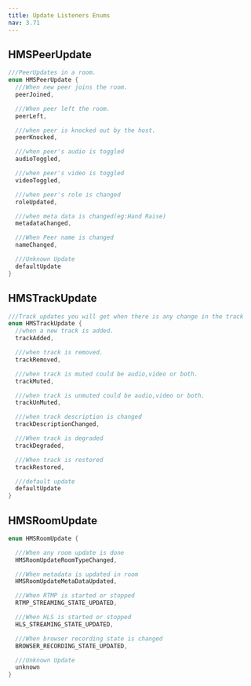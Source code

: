 ```yaml
---
title: Update Listeners Enums
nav: 3.71
---
```


## HMSPeerUpdate

```dart
///PeerUpdates in a room.
enum HMSPeerUpdate {
  ///When new peer joins the room.
  peerJoined,

  ///When peer left the room.
  peerLeft,

  ///when peer is knocked out by the host.
  peerKnocked,

  ///when peer's audio is toggled
  audioToggled,

  ///when peer's video is toggled
  videoToggled,

  ///when peer's role is changed
  roleUpdated,

  ///when meta data is changed(eg:Hand Raise)
  metadataChanged,

  ///When Peer name is changed
  nameChanged,

  ///Unknown Update
  defaultUpdate
}
```

## HMSTrackUpdate

```dart
///Track updates you will get when there is any change in the track
enum HMSTrackUpdate {
  //when a new track is added.
  trackAdded,

  ///when track is removed.
  trackRemoved,

  ///when track is muted could be audio,video or both.
  trackMuted,

  ///when track is unmuted could be audio,video or both.
  trackUnMuted,

  ///when track description is changed
  trackDescriptionChanged,

  ///When track is degraded
  trackDegraded,

  ///When track is restored
  trackRestored,

  ///default update
  defaultUpdate
}
```


## HMSRoomUpdate

```dart
enum HMSRoomUpdate {

  ///When any room update is done
  HMSRoomUpdateRoomTypeChanged,

  ///When metadata is updated in room
  HMSRoomUpdateMetaDataUpdated,

  ///When RTMP is started or stopped
  RTMP_STREAMING_STATE_UPDATED,

  ///When HLS is started or stopped
  HLS_STREAMING_STATE_UPDATED,

  ///When browser recording state is changed
  BROWSER_RECORDING_STATE_UPDATED,

  ///Unknown Update
  unknown
}
```
